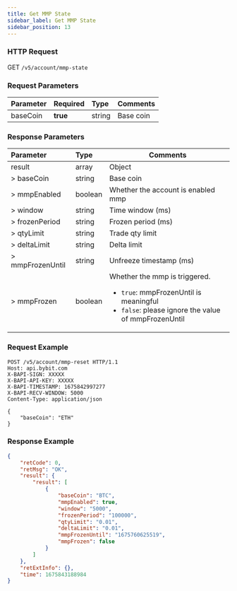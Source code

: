 ```yaml
---
title: Get MMP State
sidebar_label: Get MMP State
sidebar_position: 13
---
```


### HTTP Request
GET `/v5/account/mmp-state`

### Request Parameters
| Parameter | Required | Type | Comments|
|:----- |:-------|:-----|------ |
|baseCoin |**true** |string |Base coin|

### Response Parameters
| Parameter | Type | Comments|
|:----- |:-----|----- |
|result |array |Object |
|> baseCoin |string |Base coin|
|> mmpEnabled |boolean |Whether the account is enabled mmp|
|> window |string |Time window (ms)|
|> frozenPeriod |string |Frozen period (ms)|
|> qtyLimit |string |Trade qty limit|
|> deltaLimit |string |Delta limit|
|> mmpFrozenUntil |string |Unfreeze timestamp (ms)|
|> mmpFrozen |boolean |Whether the mmp is triggered. <ul><li>`true`: mmpFrozenUntil is meaningful</li><li>`false`: please ignore the value of mmpFrozenUntil</li></ul>|

### Request Example
```http
POST /v5/account/mmp-reset HTTP/1.1
Host: api.bybit.com
X-BAPI-SIGN: XXXXX
X-BAPI-API-KEY: XXXXX
X-BAPI-TIMESTAMP: 1675842997277
X-BAPI-RECV-WINDOW: 5000
Content-Type: application/json

{
    "baseCoin": "ETH"
}
```

### Response Example

```json
{
    "retCode": 0,
    "retMsg": "OK",
    "result": {
        "result": [
            {
                "baseCoin": "BTC",
                "mmpEnabled": true,
                "window": "5000",
                "frozenPeriod": "100000",
                "qtyLimit": "0.01",
                "deltaLimit": "0.01",
                "mmpFrozenUntil": "1675760625519",
                "mmpFrozen": false
            }
        ]
    },
    "retExtInfo": {},
    "time": 1675843188984
}
```